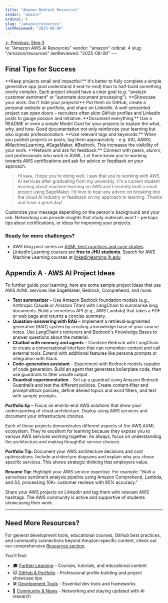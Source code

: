 ```yaml
---
title: "Amazon Bedrock Resources"
vendor: "amazon"
ordinal: 4
slug: "/amazon/resources"
lastReviewed: "2025-08-06"
---
```


<div className="flex justify-between items-center mb-8">
  <a href="/amazon/step-3" className="bg-gray-600 hover:bg-gray-700 text-white font-semibold py-2 px-4 rounded-lg transition-colors duration-200">
    ← Previous: Step 3
  </a>
</div>le: "Amazon AWS AI Resources"
vendor: "amazon"
ordinal: 4
slug: "/amazon/resources"
lastReviewed: "2025-08-06"
---

## Final Tips for Success
<CheckList>
    <CheckListItem>**Keep projects small and impactful:** It's better to fully complete a simple generative app (and understand it end-to-end) than to half-build something overly complex. Each project should have a clear goal (e.g. "analyze customer sentiment" or "automate document processing").</CheckListItem>
    <CheckListItem>**Showcase your work: Don't hide your projects!** Put them on GitHub, create a personal website or portfolio, and share on LinkedIn. A well-presented project can open doors – recruiters often skim GitHub profiles and LinkedIn posts to gauge passion and initiative.</CheckListItem>
    <CheckListItem>**Document everything:** Use a README or even a simple Model Card for your projects to explain the what, why, and how. Good documentation not only reinforces your learning but also signals professionalism.</CheckListItem>
    <CheckListItem>**Use relevant tags and keywords:** When you publish projects or posts, tag them appropriately – e.g. #AI, #AWS, #MachineLearning, #SageMaker, #Bedrock. This increases the visibility of your work.</CheckListItem>
    <CheckListItem>**Network and ask for feedback:** Connect with peers, alumni, and professionals who work in AI/ML. Let them know you're working towards AWS certifications and ask for advice or feedback on your approach.</CheckListItem>
</CheckList>

> Hi ```Name```, I hope you're doing well. I saw that you're working with AWS AI services after graduating from my university. I'm a current student learning about machine learning on AWS and I recently built a small project using SageMaker. I'd love to hear any advice on breaking into the cloud AI industry or feedback on my approach to learning. Thanks and have a great day!

Customize your message depending on the person's background and your ask. Networking can provide insights that study materials won't – perhaps tips about certifications, or ideas for improving your projects.

### Ready for more challenges?
* AWS blog post series on [AI/ML best practices and case studies](https://aws.amazon.com/blogs/machine-learning/)
* LinkedIn Learning courses are **free to JHU students**. Search for AWS Machine Learning courses at [linkedinlearning.jh.edu](https://linkedinlearning.jh.edu)

## Appendix A · AWS AI Project Ideas
To further guide your learning, here are some sample project ideas that use AWS AI/ML services like SageMaker, Bedrock, Comprehend, and more:

* **Text summarizer** – Use Amazon Bedrock foundation models (e.g., Anthropic Claude or Amazon Titan) with LangChain to summarise long documents. Build a serverless API (e.g., AWS Lambda) that takes a PDF or web page and returns a concise summary.
* **Question‑answering with RAG** – Implement a retrieval‑augmented generative (RAG) system by creating a knowledge base of your course notes. Use LangChain's retrievers and Bedrock's Knowledge Bases to answer questions about the material.
* **Chatbot with memory and agents** – Combine Bedrock with LangChain to create a conversational interface that can remember context and call external tools. Extend with additional features like persona prompts or integration with Slack.
* **Code‑generation assistant** – Experiment with Bedrock models capable of code generation. Build an agent that generates boilerplate code, then use guardrails to filter unsafe output.
* **Guardrail experimentation** – Set up a guardrail using Amazon Bedrock Guardrails and test the different policies. Create content‑filter and prompt‑attack policies, define denied topics and word filters, and test with sample prompts.

<div className="bg-orange-50 rounded-lg p-6">
    <strong>Portfolio tip</strong> – Focus on end-to-end AWS solutions that show your understanding of cloud architecture. Deploy using AWS services and document your infrastructure choices.
</div>

Each of these projects demonstrates different aspects of the AWS AI/ML ecosystem. They're excellent for learning because they expose you to various AWS services working together. As always, focus on understanding the architecture and making thoughtful service choices.

**Portfolio Tip:** Document your AWS architecture decisions and cost optimizations. Include architecture diagrams and explain why you chose specific services. This shows strategic thinking that employers value.

**Resume Tip:** Highlight your AWS service expertise. For example: "Built a serverless sentiment analysis pipeline using Amazon Comprehend, Lambda, and S3, processing 10K+ customer reviews with 95% accuracy."

Share your AWS projects on LinkedIn and tag them with relevant AWS hashtags. The AWS community is active and supportive of students showcasing their work.

---

## Need More Resources?

For general development tools, educational courses, GitHub best practices, and community connections beyond Amazon-specific content, check out our comprehensive [Resources section](/resources).

You'll find:
- 🎓 [Further Learning](/resources/learning) - Courses, tutorials, and educational content
- 🐱 [GitHub & Portfolio](/resources/github) - Professional profile building and project showcase tips  
- 🛠️ [Development Tools](/resources/tools) - Essential dev tools and frameworks
- 👥 [Community & News](/resources/community) - Networking and staying updated with AI research

